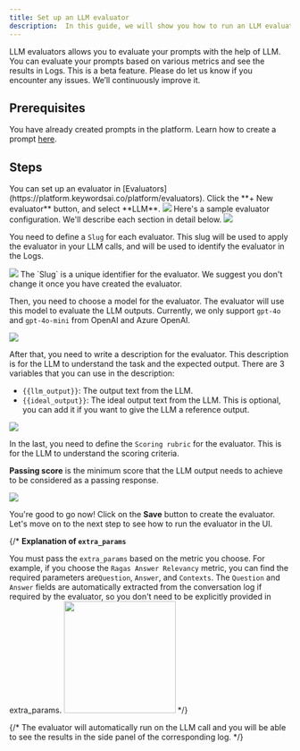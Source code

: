 ```yaml
---
title: Set up an LLM evaluator
description:  In this guide, we will show you how to run an LLM evaluator in the UI.
---
```

LLM evaluators allows you to evaluate your prompts with the help of LLM. You can evaluate your prompts based on various metrics and see the results in Logs.
<Note>This is a beta feature. Please do let us know if you encounter any issues. We’ll continuously improve it.</Note>

## Prerequisites
You have already created prompts in the platform. Learn how to create a prompt [here](/documentation/products/prompt_management/creating_prompts/create_prompt).


## Steps
<Steps>
<Step title="Create a new evaluator">
You can set up an evaluator in [Evaluators](https://platform.keywordsai.co/platform/evaluators). Click the **+ New evaluator** button, and select **LLM**.
<Frame>
<img src="https://keywordsai-static.s3.us-east-1.amazonaws.com/docs/evaluations/create-evaluator.png"/>
</Frame>

</Step>

<Step title="Configure an LLM evaluator">
Here's a sample evaluator configuration. We'll describe each section in detail below.
<Frame>
<img src="https://keywordsai-static.s3.us-east-1.amazonaws.com/docs/evaluations/llm-evals/llm-evaluator-overview.png"/>
</Frame>

You need to define a `Slug` for each evaluator. This slug will be used to apply the evaluator in your LLM calls, and will be used to identify the evaluator in the Logs.

<Frame>
<img src="https://keywordsai-static.s3.us-east-1.amazonaws.com/docs/evaluations/llm-evals/slug.png"/>
</Frame>

<Warning>
The `Slug` is a unique identifier for the evaluator. We suggest you don't change it once you have created the evaluator.
</Warning>

Then, you need to choose a model for the evaluator. The evaluator will use this model to evaluate the LLM outputs. Currently, we only support `gpt-4o` and `gpt-4o-mini` from OpenAI and Azure OpenAI.

<Frame>
<img src="https://keywordsai-static.s3.us-east-1.amazonaws.com/docs/evaluations/llm-evals/choose-model.png"/>
</Frame>

After that, you need to write a description for the evaluator. This description is for the LLM to understand the task and the expected output. There are 3 variables that you can use in the description:
- `{{llm_output}}`: The output text from the LLM.
- `{{ideal_output}}`: The ideal output text from the LLM. This is optional, you can add it if you want to give the LLM a reference output.

<Frame>
<img src="https://keywordsai-static.s3.us-east-1.amazonaws.com/docs/evaluations/llm-evals/write-description.png"/>
</Frame>

In the last, you need to define the `Scoring rubric` for the evaluator. This is for the LLM to understand the scoring criteria.

**Passing score** is the minimum score that the LLM output needs to achieve to be considered as a passing response.
<Frame>
<img src="https://keywordsai-static.s3.us-east-1.amazonaws.com/docs/evaluations/llm-evals/define-scores.png"/>
</Frame>

You're good to go now! Click on the **Save** button to create the evaluator. Let's move on to the next step to see how to run the evaluator in the UI.
</Step>


{/* **Explanation of `extra_params`**

You must pass the `extra_params` based on the metric you choose. For example, if you choose the `Ragas Answer Relevancy` metric, you can find the required parameters are`Question`, `Answer`, and `Contexts`.
<Warning>The `Question` and `Answer` fields are automatically extracted from the conversation log if required by the evaluator, so you don't need to be explicitly provided in extra_params. </Warning>
<img height="200" noZoom src="https://keywordsai-static.s3.amazonaws.com/docs/eval-params.png" /> */}

{/* <Step title="See the result">
The evaluator will automatically run on the LLM call and you will be able to see the results in the side panel of the corresponding log.
</Step> */}
</Steps>

